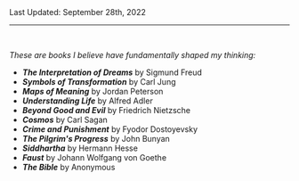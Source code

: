 
<Article title="Great Books">
<Title>Great Books</Title>
<span class="text-fg4">Last Updated: September 28th, 2022</span>

<div class="mb-4"></div>
<hr />
<br />

*These are books I believe have fundamentally shaped my thinking:*

- ***The Interpretation of Dreams*** by Sigmund Freud
- ***Symbols of Transformation*** by Carl Jung
- ***Maps of Meaning*** by Jordan Peterson
- ***Understanding Life*** by Alfred Adler
- ***Beyond Good and Evil*** by Friedrich Nietzsche
- ***Cosmos*** by Carl Sagan
- ***Crime and Punishment*** by Fyodor Dostoyevsky
- ***The Pilgrim's Progress*** by John Bunyan
- ***Siddhartha*** by Hermann Hesse
- ***Faust*** by Johann Wolfgang von Goethe
- ***The Bible*** by Anonymous

</Article>